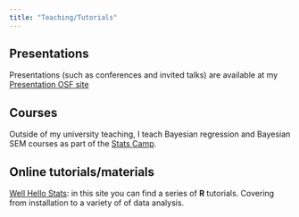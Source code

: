 ```yaml
---
title: "Teaching/Tutorials"
---
```


## Presentations

Presentations (such as conferences and invited talks) are available at my [Presentation OSF site](https://osf.io/2vw58/)

## Courses

Outside of my university teaching, I teach Bayesian regression and Bayesian SEM courses as part of the [Stats Camp](https://www.statscamp.org/).

## Online tutorials/materials

[Well Hello Stats](https://github.com/maugavilla/well_hello_stats): in this site you can find a series of **R** tutorials. Covering from installation to a variety of of data analysis.
